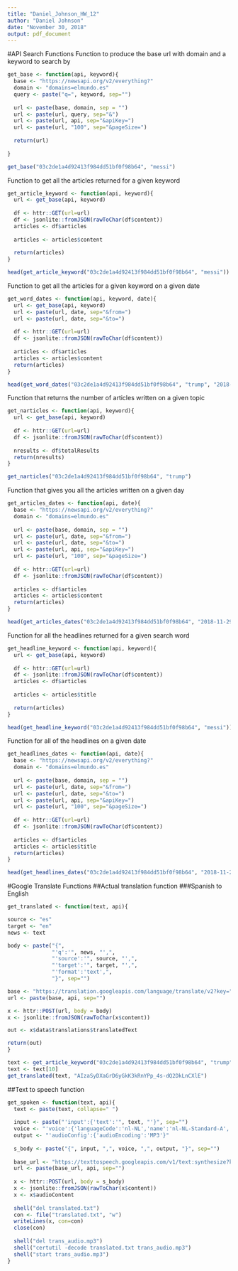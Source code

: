 ---
title: "Daniel_Johnson_HW_12"
author: "Daniel Johnson"
date: "November 30, 2018"
output: pdf_document
---
#API Search Functions
Function to produce the base url with domain and a keyword to search by
```{r}
get_base <- function(api, keyword){
  base <- "https://newsapi.org/v2/everything?"
  domain <- "domains=elmundo.es"
  query <- paste("q=", keyword, sep="")
  
  url <- paste(base, domain, sep = "")
  url <- paste(url, query, sep="&")
  url <- paste(url, api, sep="&apiKey=")
  url <- paste(url, "100", sep="&pageSize=")
  
  return(url)
  
}

get_base("03c2de1a4d92413f984dd51bf0f98b64", "messi")
```

Function to get all the articles returned for a given keyword
```{r}
get_article_keyword <- function(api, keyword){
  url <- get_base(api, keyword)
  
  df <- httr::GET(url=url)
  df <- jsonlite::fromJSON(rawToChar(df$content))
  articles <- df$articles
  
  articles <- articles$content
  
  return(articles)
}

head(get_article_keyword("03c2de1a4d92413f984dd51bf0f98b64", "messi"))
```

Function to get all the articles for a given keyword on a given date
```{r}
get_word_dates <- function(api, keyword, date){
  url <- get_base(api, keyword)
  url <- paste(url, date, sep="&from=")
  url <- paste(url, date, sep="&to=")
  
  df <- httr::GET(url=url)
  df <- jsonlite::fromJSON(rawToChar(df$content))
  
  articles <- df$articles
  articles <- articles$content
  return(articles)
}

head(get_word_dates("03c2de1a4d92413f984dd51bf0f98b64", "trump", "2018-11-29"))
```

Function that returns the number of articles written on a given topic 
```{r}
get_narticles <- function(api, keyword){
  url <- get_base(api, keyword)
  
  df <- httr::GET(url=url)
  df <- jsonlite::fromJSON(rawToChar(df$content))
  
  nresults <- df$totalResults
  return(nresults)
}

get_narticles("03c2de1a4d92413f984dd51bf0f98b64", "trump")
```

Function that gives you all the articles written on a given day 
```{r}
get_articles_dates <- function(api, date){
  base <- "https://newsapi.org/v2/everything?"
  domain <- "domains=elmundo.es"
  
  url <- paste(base, domain, sep = "")
  url <- paste(url, date, sep="&from=")
  url <- paste(url, date, sep="&to=")
  url <- paste(url, api, sep="&apiKey=")
  url <- paste(url, "100", sep="&pageSize=")
  
  df <- httr::GET(url=url)
  df <- jsonlite::fromJSON(rawToChar(df$content))
  
  articles <- df$articles
  articles <- articles$content
  return(articles)
}

head(get_articles_dates("03c2de1a4d92413f984dd51bf0f98b64", "2018-11-29"))
```
Function for all the headlines returned for a given search word
```{r}
get_headline_keyword <- function(api, keyword){
  url <- get_base(api, keyword)
  
  df <- httr::GET(url=url)
  df <- jsonlite::fromJSON(rawToChar(df$content))
  articles <- df$articles
  
  articles <- articles$title
  
  return(articles)
}

head(get_headline_keyword("03c2de1a4d92413f984dd51bf0f98b64", "messi"))
```

Function for all of the headlines on a given date 
```{r}
get_headlines_dates <- function(api, date){
  base <- "https://newsapi.org/v2/everything?"
  domain <- "domains=elmundo.es"
  
  url <- paste(base, domain, sep = "")
  url <- paste(url, date, sep="&from=")
  url <- paste(url, date, sep="&to=")
  url <- paste(url, api, sep="&apiKey=")
  url <- paste(url, "100", sep="&pageSize=")
  
  df <- httr::GET(url=url)
  df <- jsonlite::fromJSON(rawToChar(df$content))
  
  articles <- df$articles
  articles <- articles$title
  return(articles)
}

head(get_headlines_dates("03c2de1a4d92413f984dd51bf0f98b64", "2018-11-29"))
```

#Google Translate Functions
##Actual translation function 
###Spanish to English
```{r}
get_translated <- function(text, api){

source <- "es"
target <- "en"
news <- text

body <- paste("{",
              "'q':'", news, "',", 
              "'source':'", source, "',",
              "'target':'", target, "',",
              "'format':'text',",  
              "}", sep="")

base <- "https://translation.googleapis.com/language/translate/v2?key="
url <- paste(base, api, sep="")

x <- httr::POST(url, body = body)
x <- jsonlite::fromJSON(rawToChar(x$content))

out <- x$data$translations$translatedText

return(out)
}

text <- get_article_keyword("03c2de1a4d92413f984dd51bf0f98b64", "trump")
text <- text[10]
get_translated(text, "AIzaSyDXaGrD6yGkK3kRnYPp_4s-dQ2DkLnCXlE")
```

##Text to speech function
```{r}
get_spoken <- function(text, api){
  text <- paste(text, collapse=" ")
  
  input <- paste("'input':{'text':'", text, "'}", sep="")
  voice <- "'voice':{'languageCode':'nl-NL','name':'nl-NL-Standard-A','ssmlGender':'FEMALE'}"
  output <- "'audioConfig':{'audioEncoding':'MP3'}"
  
  s_body <- paste("{", input, ",", voice, ",", output, "}", sep="")
  
  base_url <- "https://texttospeech.googleapis.com/v1/text:synthesize?key="
  url <- paste(base_url, api, sep="")
  
  x <- httr::POST(url, body = s_body)
  x <- jsonlite::fromJSON(rawToChar(x$content))
  x <- x$audioContent
  
  shell("del translated.txt")
  con <- file("translated.txt", "w")
  writeLines(x, con=con)
  close(con)
  
  shell("del trans_audio.mp3")
  shell("certutil -decode translated.txt trans_audio.mp3")
  shell("start trans_audio.mp3")
}
```
